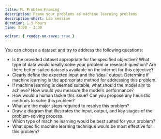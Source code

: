 ```yaml
---
title: ML Problem Framing
description: Frame your problems as machine learning problems 
description-short: Lab session 
duration: 1.5 hours
time: 2:00 - 3:30

editor: { render-on-save: true }
---
```


You can choose a dataset and try to address the following questions:

- Is the provided dataset appropriate for the specified objective? What type of data would ideally solve your problem or research question? Are there better-suited datasets available on the internet for this objective?
- Clearly define the expected input and the 'ideal' output. Determine if machine learning is the appropriate method for addressing this problem.
- If machine learning is deemed suitable, what should the model aim to achieve? How would you measure the model's performance?
- How would a human tackle this issue? Can you propose any heuristic methods to solve this problem?
- What are the major steps required to resolve this problem?
- Draw a diagram that illustrates the input, output, and key stages of the problem-solving process.
- Which type of machine learning would be best suited for your problem?
- What specific machine learning technique would be most effective for this problem?